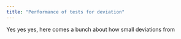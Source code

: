 ```yaml
---
title: "Performance of tests for deviation"
---
```


Yes yes yes, here comes a bunch about how small deviations from 